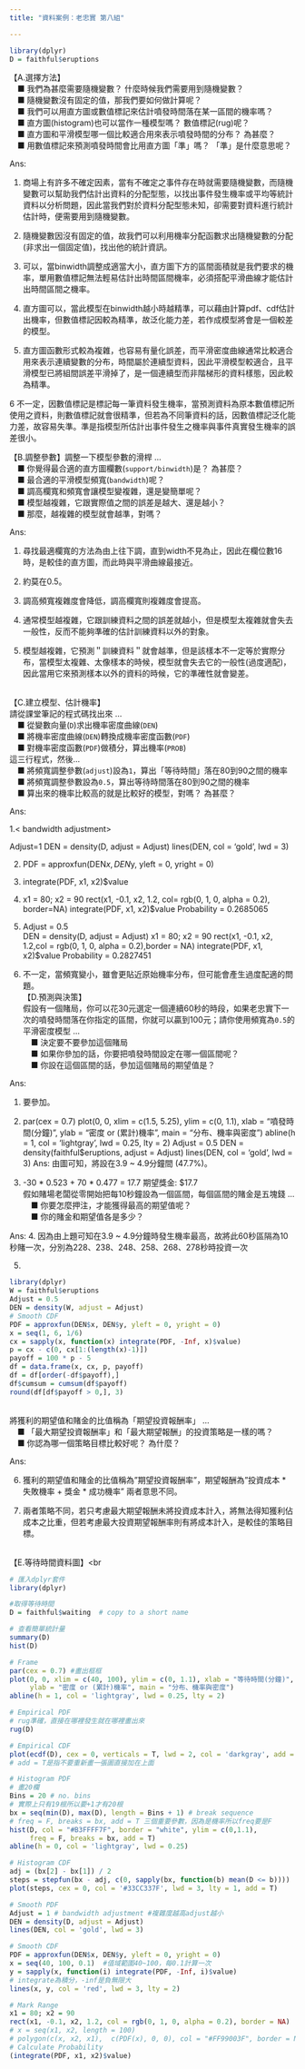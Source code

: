 ```yaml
---
title: "資料案例：老忠實 第八組"

---
```


```r
library(dplyr)
D = faithful$eruptions
```


<p class="qiz">
【A.選擇方法】<br>
&emsp;■ 我們為甚麼需要隨機變數？ 什麼時候我們需要用到隨機變數？<br>
&emsp;■ 隨機變數沒有固定的值，那我們要如何做計算呢？<br>
&emsp;■ 我們可以用直方圖或數值標記來估計噴發時間落在某一區間的機率嗎？<br>
&emsp;■ 直方圖(histogram)也可以當作一種模型嗎？ 數值標記(rug)呢？<br>
&emsp;■ 直方圖和平滑模型哪一個比較適合用來表示噴發時間的分布？ 為甚麼？<br>
&emsp;■ 用數值標記來預測噴發時間會比用直方圖「準」嗎？ 「準」是什麼意思呢？<br>

Ans:

1. 商場上有許多不確定因素，當有不確定之事件存在時就需要隨機變數，而隨機變數可以幫助我們估計出資料的分配型態，以找出事件發生機率或平均等統計資料以分析問題，因此當我們對於資料分配型態未知，卻需要對資料進行統計估計時，便需要用到隨機變數。

2. 隨機變數因沒有固定的值，故我們可以利用機率分配函數求出隨機變數的分配(非求出一個固定值)，找出他的統計資訊。

3. 可以，當binwidth調整成適當大小，直方圖下方的區間面積就是我們要求的機率，單用數值標記無法輕易估計出時間區間機率，必須搭配平滑曲線才能估計出時間區間之機率。

4. 直方圖可以，當此模型在binwidth越小時越精準，可以藉由計算pdf、cdf估計出機率，但數值標記因較為精準，故泛化能力差，若作成模型將會是一個較差的模型。

5. 直方圖函數形式較為複雜，也容易有量化誤差，而平滑密度曲線通常比較適合用來表示連續變數的分布，時間屬於連續型資料，因此平滑模型較適合，且平滑模型已將組間誤差平滑掉了，是一個連續型而非階梯形的資料樣態，因此較為精準。

6 不一定，因數值標記是標記每一筆資料發生機率，當預測資料為原本數值標記所使用之資料，則數值標記就會很精準，但若為不同筆資料的話，因數值標記泛化能力差，故容易失準。準是指模型所估計出事件發生之機率與事件真實發生機率的誤差很小。
<br>

【B.調整參數】調整一下模型參數的滑桿 ...<br>
&emsp;■ 你覺得最合適的直方圖欄數(`support/binwidth`)是？ 為甚麼？<br>
&emsp;■ 最合適的平滑模型頻寬(`bandwidth`)呢？<br>
&emsp;■ 調高欄寬和頻寬會讓模型變複雜，還是變簡單呢？<br>
&emsp;■ 模型越複雜，它跟實際值之間的誤差是越大、還是越小？<br>
&emsp;■ 那麼，越複雜的模型就會越準，對嗎？<br>

Ans:

1. 尋找最適欄寬的方法為由上往下調，直到width不見為止，因此在欄位數16時，是較佳的直方圖，而此時與平滑曲線最接近。

2. 約莫在0.5。

3. 調高頻寬複雜度會降低，調高欄寬則複雜度會提高。

4. 通常模型越複雜，它跟訓練資料之間的誤差就越小，但是模型太複雜就會失去一般性，反而不能夠準確的估計訓練資料以外的對象。

5. 模型越複雜，它預測＂訓練資料＂就會越準，但是該樣本不一定等於實際分布，當模型太複雜、太像樣本的時候，模型就會失去它的一般性(過度適配)，因此當用它來預測樣本以外的資料的時候，它的準確性就會變差。

<br>
【C.建立模型、估計機率】<br>
請從課堂筆記的程式碼找出來 ... <br>
&emsp;■ 從變數向量(`D`)求出機率密度曲線(`DEN`)<br>
&emsp;■ 將機率密度曲線(`DEN`)轉換成機率密度函數(`PDF`)<br>
&emsp;■ 對機率密度函數(`PDF`)做積分，算出機率(`PROB`)<br>
這三行程式，然後...<br>
&emsp;■ 將頻寬調整參數(`adjust`)設為`1`，算出「等待時間」落在80到90之間的機率<br>
&emsp;■ 將頻寬調整參數設為`0.5`，算出等待時間落在80到90之間的機率<br>
&emsp;■ 算出來的機率比較高的就是比較好的模型，對嗎？ 為甚麼？<br>

Ans:

1.< bandwidth adjustment>

Adjust=1 
DEN = density(D, adjust = Adjust) 
lines(DEN, col = 'gold', lwd = 3)

2. 
PDF = approxfun(DEN$x, DEN$y, yleft = 0, yright = 0)

3. 
integrate(PDF, x1, x2)$value

4.
x1 = 80; x2 = 90
rect(x1, -0.1, x2, 1.2, col= rgb(0, 1, 0, alpha = 0.2), border=NA)
integrate(PDF, x1, x2)$value
Probability = 0.2685065

5. 
Adjust = 0.5    
DEN = density(D, adjust = Adjust)
x1 = 80; x2 = 90
rect(x1, -0.1, x2, 1.2,col = rgb(0, 1, 0, alpha = 0.2),border = NA)
integrate(PDF, x1, x2)$value
Probability = 0.2827451

6. 不一定，當頻寬變小，雖會更貼近原始機率分布，但可能會產生過度配適的問題。
<br>
【D.預測與決策】<br>
假設有一個賭局，你可以花30元選定一個連續60秒的時段，如果老忠實下一次的噴發時間落在你指定的區間，你就可以贏到100元；請你使用頻寬為`0.5`的平滑密度模型 ...<br>
&emsp;■ 決定要不要參加這個賭局<br>
&emsp;■ 如果你參加的話，你要把噴發時間設定在哪一個區間呢？<br>
&emsp;■ 你設在這個區間的話，參加這個賭局的期望值是？<br>

Ans:

1. 要參加。

2. 
par(cex = 0.7)
plot(0, 0, xlim = c(1.5, 5.25), ylim = c(0, 1.1), xlab = "噴發時間(分鐘)", ylab = "密度 or (累計)機率", main = "分布、機率與密度")
abline(h = 1, col = 'lightgray', lwd = 0.25, lty = 2)
Adjust = 0.5 
DEN = density(faithful$eruptions, adjust = Adjust)
lines(DEN, col = 'gold', lwd = 3)
Ans: 由圖可知，將設在3.9 ~ 4.9分鐘間 (47.7%)。

3. -30 * 0.523 + 70 * 0.477 = 17.7 期望獎金: $17.7
<br>
假如賭場老闆從零開始把每10秒鐘設為一個區間，每個區間的賭金是五塊錢 ...<br>
&emsp;■ 你要怎麼押注，才能獲得最高的期望值呢？<br>
&emsp;■ 你的賭金和期望值各是多少？<br>

Ans:
4.
因為由上題可知在3.9 ~ 4.9分鐘時發生機率最高，故將此60秒區隔為10秒賭一次，分別為228、238、248、258、268、278秒時投資一次

5.
```r
library(dplyr)
W = faithful$eruptions
Adjust = 0.5
DEN = density(W, adjust = Adjust)
# Smooth CDF
PDF = approxfun(DEN$x, DEN$y, yleft = 0, yright = 0)
x = seq(1, 6, 1/6)
cx = sapply(x, function(x) integrate(PDF, -Inf, x)$value)
p = cx - c(0, cx[1:(length(x)-1)])
payoff = 100 * p - 5
df = data.frame(x, cx, p, payoff)
df = df[order(-df$payoff),]
df$cumsum = cumsum(df$payoff)
round(df[df$payoff > 0,], 3)
```

<br>
將獲利的期望值和賭金的比值稱為「期望投資報酬率」 ...<br>
&emsp;■ 「最大期望投資報酬率」和「最大期望報酬」的投資策略是一樣的嗎？<br>
&emsp;■ 你認為哪一個策略目標比較好呢？ 為什麼？<br>

Ans:

6. 獲利的期望值和賭金的比值稱為"期望投資報酬率"，期望報酬為"投資成本 * 失敗機率 + 獎金 * 成功機率" 兩者意思不同。

7. 兩者策略不同，若只考慮最大期望報酬未將投資成本計入，將無法得知獲利佔成本之比重，但若考慮最大投資期望報酬率則有將成本計入，是較佳的策略目標。
<br>
</p class="qiz">

<br>
【E.等待時間資料圖】<br

```r
# 匯入dplyr套件
library(dplyr)

#取得等待時間
D = faithful$waiting  # copy to a short name

# 查看簡單統計量
summary(D) 
hist(D)

# Frame
par(cex = 0.7) #畫出框框
plot(0, 0, xlim = c(40, 100), ylim = c(0, 1.1), xlab = "等待時間(分鐘)", 
     ylab = "密度 or (累計)機率", main = "分布、機率與密度")
abline(h = 1, col = 'lightgray', lwd = 0.25, lty = 2)

# Empirical PDF 
# rug準確，直接在哪裡發生就在哪裡畫出來
rug(D)

# Empirical CDF
plot(ecdf(D), cex = 0, verticals = T, lwd = 2, col = 'darkgray', add = T)
# add = T是指不要重新畫一張圖直接加在上面

# Histogram PDF
# 畫20欄
Bins = 20 # no. bins
# 實際上只有19根所以要+1才有20根
bx = seq(min(D), max(D), length = Bins + 1) # break sequence
# freq = F, breaks = bx, add = T 三個重要參數，因為是機率所以freq要是F
hist(D, col = "#B3FFFF7F", border = "white", ylim = c(0,1.1),
     freq = F, breaks = bx, add = T)
abline(h = 0, col = 'lightgray', lwd = 0.25)

# Histogram CDF
adj = (bx[2] - bx[1]) / 2
steps = stepfun(bx - adj, c(0, sapply(bx, function(b) mean(D <= b))))
plot(steps, cex = 0, col = '#33CC337F', lwd = 3, lty = 1, add = T)

# Smooth PDF
Adjust = 1 # bandwidth adjustment #複雜度越高adjust越小
DEN = density(D, adjust = Adjust)
lines(DEN, col = 'gold', lwd = 3)

# Smooth CDF
PDF = approxfun(DEN$x, DEN$y, yleft = 0, yright = 0)
x = seq(40, 100, 0.1)  #值域範圍40~100，每0.1計算一次
y = sapply(x, function(i) integrate(PDF, -Inf, i)$value)
# integrate為積分，-inf是負無限大
lines(x, y, col = 'red', lwd = 3, lty = 2) 

# Mark Range
x1 = 80; x2 = 90
rect(x1, -0.1, x2, 1.2, col = rgb(0, 1, 0, alpha = 0.2), border = NA)
# x = seq(x1, x2, length = 100)
# polygon(c(x, x2, x1),  c(PDF(x), 0, 0), col = "#FF99003F", border = NA)
# Calculate Probability
(integrate(PDF, x1, x2)$value)
```





